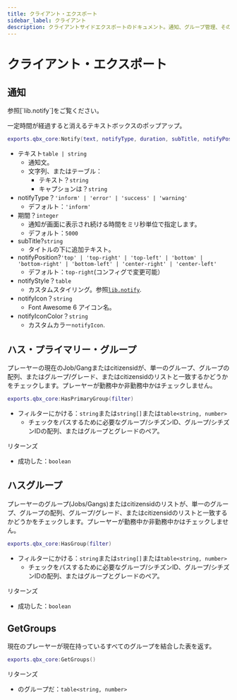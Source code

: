 ```yaml
---
title: クライアント・エクスポート
sidebar_label: クライアント
description: クライアントサイドエクスポートのドキュメント。通知、グループ管理、その他のクライアントサイドユーティリティのための利用可能な関数について学ぶ。
---
```



# クライアント・エクスポート

## 通知

<Callout type="info">
参照[`lib.notify`]をご覧ください。

</Callout>

一定時間が経過すると消えるテキストボックスのポップアップ。

```lua
exports.qbx_core:Notify(text, notifyType, duration, subTitle, notifyPosition, notifyStyle, notifyIcon, notifyIconColor)
```

- テキスト`table | string`
  - 通知文。
  - 文字列、またはテーブル：
    - テキスト？`string`
    - キャプションは？`string`
- notifyType？`'inform' | 'error' | 'success' | 'warning'`
  - デフォルト：`'inform'`
- 期間？`integer`
  - 通知が画面に表示され続ける時間をミリ秒単位で指定します。
  - デフォルト：`5000`
- subTitle?`string`
  - タイトルの下に追加テキスト。
- notifyPosition?`'top' | 'top-right' | 'top-left' | 'bottom' | 'bottom-right' | 'bottom-left' | 'center-right' | 'center-left'`
  - デフォルト：`top-right`(コンフィグで変更可能）
- notifyStyle？`table`
  - カスタムスタイリング。参照[`lib.notify`].
- notifyIcon？`string`
  - Font Awesome 6 アイコン名。
- notifyIconColor？`string`
  - カスタムカラー`notifyIcon`.

[`lib.notify`]: https://coxdocs.dev/ox_lib/Modules/Interface/Client/notify#libnotify

## ハス・プライマリー・グループ

プレーヤーの現在のJob/Gangまたはcitizensidが、単一のグループ、グループの配列、またはグループ/グレード、またはcitizensidのリストと一致するかどうかをチェックします。プレーヤーが勤務中か非勤務中かはチェックしません。

```lua
exports.qbx_core:HasPrimaryGroup(filter)
```

- フィルターにかける：`string`または`string[]`または`table<string, number>`
  - チェックをパスするために必要なグループ/シチズンID、グループ/シチズンIDの配列、またはグループとグレードのペア。

リターンズ

- 成功した：`boolean`

## ハスグループ

プレーヤーのグループ(Jobs/Gangs)またはcitizensidのリストが、単一のグループ、グループの配列、グループ/グレード、またはcitizensidのリストと一致するかどうかをチェックします。プレーヤーが勤務中か非勤務中かはチェックしません。

```lua
exports.qbx_core:HasGroup(filter)
```

- フィルターにかける：`string`または`string[]`または`table<string, number>`
  - チェックをパスするために必要なグループ/シチズンID、グループ/シチズンIDの配列、またはグループとグレードのペア。

リターンズ

- 成功した：`boolean`

## GetGroups

現在のプレーヤーが現在持っているすべてのグループを結合した表を返す。

```lua
exports.qbx_core:GetGroups()
```

リターンズ

- のグループだ：`table<string, number>`
